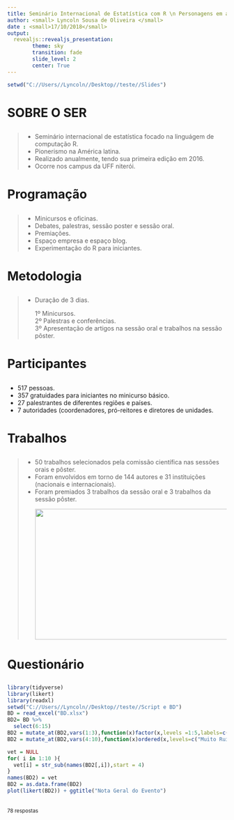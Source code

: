 ```yaml
---
title: Seminário Internacional de Estatística com R \n Personagens em ação 
author: <small> Lyncoln Sousa de Oliveira </small>
date : <small>17/10/2018</small> 
output: 
  revealjs::revealjs_presentation:
        theme: sky
        transition: fade
        slide_level: 2
        center: True 
---
```


```r
setwd("C://Users//Lyncoln//Desktop//teste//Slides")
```


# SOBRE O SER 
## 
>- Seminário internacional de estatística focado na linguágem de computação R.
>- Pionerismo na América latina.
>- Realizado anualmente, tendo sua primeira edição em 2016.
>- Ocorre nos campus da UFF niterói. 


# Programação
##
>- Minicursos e oficinas.
>- Debates, palestras, sessão poster e sessão oral.
>- Premiações.
>- Espaço empresa e espaço blog. 
>- Experimentação do R para iniciantes. 

# Metodologia 
##
>- Duração de 3 dias.
<p><spam class="fragment">
1º Minicursos.  
2º Palestras e conferências.  
3º Apresentação de artigos na sessão oral e trabalhos na sessão pôster. </p></spam>

# Participantes
##
- 517 pessoas.
- 357 gratuidades para iniciantes no minicurso básico.
- 27 palestrantes de diferentes regiões e países.
- 7 autoridades (coordenadores, pró-reitores e diretores de unidades.

# Trabalhos
##
>- 50 trabalhos selecionados pela comissão científica nas sessões orais e pôster.
>- Foram envolvidos em torno de 144 autores e 31 instituições (nacionais e internacionais).
>- Foram premiados 3 trabalhos da sessão oral e 3 trabalhos da sessão pôster.
<center><p><spam class="fragment">
<img src="medalha.png" width="500" height="300" />
</p></spam></center>

# Questionário
##
```r
library(tidyverse)
library(likert)
library(readxl)
setwd("C://Users//Lyncoln//Desktop//teste//Script e BD")
BD = read_excel("BD.xlsx")
BD2= BD %>% 
  select(6:15)
BD2 = mutate_at(BD2,vars(1:3),function(x)factor(x,levels =1:5,labels=c("Muito Ruim","Ruim","Regular","Bom","Ótimo")))
BD2 = mutate_at(BD2,vars(4:10),function(x)ordered(x,levels=c("Muito Ruim","Ruim","Regular","Bom","Ótimo"),labels=c("Muito Ruim","Ruim","Regular","Bom","Ótimo")))

vet = NULL
for( i in 1:10 ){
  vet[i] = str_sub(names(BD2[,i]),start = 4)
}
names(BD2) = vet
BD2 = as.data.frame(BD2)
plot(likert(BD2)) + ggtitle("Nota Geral do Evento")

```
<br>
<small>78 respostas</small>








